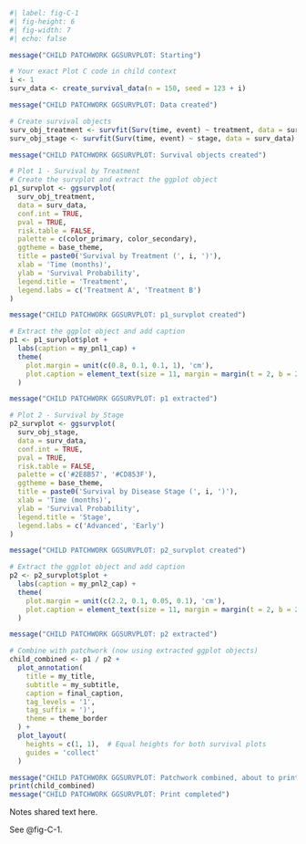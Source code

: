 ```r
#| label: fig-C-1
#| fig-height: 6
#| fig-width: 7
#| echo: false

message("CHILD PATCHWORK GGSURVPLOT: Starting")

# Your exact Plot C code in child context
i <- 1
surv_data <- create_survival_data(n = 150, seed = 123 + i)

message("CHILD PATCHWORK GGSURVPLOT: Data created")

# Create survival objects
surv_obj_treatment <- survfit(Surv(time, event) ~ treatment, data = surv_data)
surv_obj_stage <- survfit(Surv(time, event) ~ stage, data = surv_data)

message("CHILD PATCHWORK GGSURVPLOT: Survival objects created")

# Plot 1 - Survival by Treatment
# Create the survplot and extract the ggplot object
p1_survplot <- ggsurvplot(
  surv_obj_treatment,
  data = surv_data,
  conf.int = TRUE,
  pval = TRUE,
  risk.table = FALSE,
  palette = c(color_primary, color_secondary),
  ggtheme = base_theme,
  title = paste0('Survival by Treatment (', i, ')'),
  xlab = 'Time (months)',
  ylab = 'Survival Probability',
  legend.title = 'Treatment',
  legend.labs = c('Treatment A', 'Treatment B')
)

message("CHILD PATCHWORK GGSURVPLOT: p1_survplot created")

# Extract the ggplot object and add caption
p1 <- p1_survplot$plot +
  labs(caption = my_pnl1_cap) +
  theme(
    plot.margin = unit(c(0.8, 0.1, 0.1, 1), 'cm'),
    plot.caption = element_text(size = 11, margin = margin(t = 2, b = 2, unit = 'pt'))
  )

message("CHILD PATCHWORK GGSURVPLOT: p1 extracted")

# Plot 2 - Survival by Stage
p2_survplot <- ggsurvplot(
  surv_obj_stage,
  data = surv_data,
  conf.int = TRUE,
  pval = TRUE,
  risk.table = FALSE,
  palette = c('#2E8B57', '#CD853F'),
  ggtheme = base_theme,
  title = paste0('Survival by Disease Stage (', i, ')'),
  xlab = 'Time (months)',
  ylab = 'Survival Probability',
  legend.title = 'Stage',
  legend.labs = c('Advanced', 'Early')
)

message("CHILD PATCHWORK GGSURVPLOT: p2_survplot created")

# Extract the ggplot object and add caption
p2 <- p2_survplot$plot +
  labs(caption = my_pnl2_cap) +
  theme(
    plot.margin = unit(c(2.2, 0.1, 0.05, 0.1), 'cm'),
    plot.caption = element_text(size = 11, margin = margin(t = 2, b = 2, unit = 'pt'))
  )

message("CHILD PATCHWORK GGSURVPLOT: p2 extracted")

# Combine with patchwork (now using extracted ggplot objects)
child_combined <- p1 / p2 + 
  plot_annotation(
    title = my_title,
    subtitle = my_subtitle,
    caption = final_caption,
    tag_levels = '1',
    tag_suffix = ')',
    theme = theme_border
  ) +
  plot_layout(
    heights = c(1, 1),  # Equal heights for both survival plots
    guides = 'collect'
  )

message("CHILD PATCHWORK GGSURVPLOT: Patchwork combined, about to print")
print(child_combined)
message("CHILD PATCHWORK GGSURVPLOT: Print completed")
```

Notes shared text here.

See @fig-C-1.